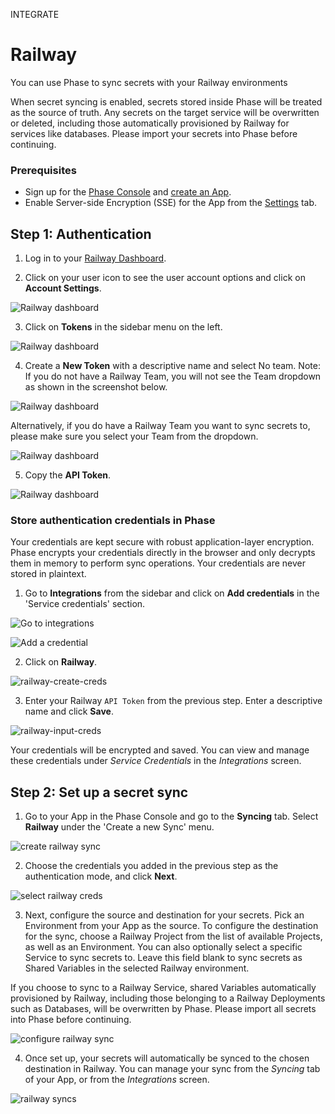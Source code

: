 

<Tag variant="small">INTEGRATE</Tag>

# Railway

You can use Phase to sync secrets with your Railway environments

<Warning>
  When secret syncing is enabled, secrets stored inside Phase will be treated as
  the source of truth. Any secrets on the target service will be overwritten or
  deleted, including those automatically provisioned by Railway for services like
  databases. Please import your secrets into Phase before continuing.
</Warning>

### Prerequisites

- Sign up for the [Phase Console](/quickstart) and [create an App](/console/apps#create-an-app).
- Enable Server-side Encryption (SSE) for the App from the [Settings](/console/apps#settings) tab.

## Step 1: Authentication

1. Log in to your [Railway Dashboard](https://railway.app/dashboard).

2. Click on your user icon to see the user account options and click on **Account Settings**.

![Railway dashboard](/assets/images/platform-integrations/railway/1-account-settings.png)

3. Click on **Tokens** in the sidebar menu on the left.

![Railway dashboard](/assets/images/platform-integrations/railway/2-account-settings-menu-token-tab.png)

4. Create a **New Token** with a descriptive name and select No team. Note: If you do not have a Railway Team, you will not see the Team dropdown as shown in the screenshot below.

![Railway dashboard](/assets/images/platform-integrations/railway/3-create-personal-token.png)

Alternatively, if you do have a Railway Team you want to sync secrets to, please make sure you select your Team from the dropdown.

![Railway dashboard](/assets/images/platform-integrations/railway/3.5-create-team-token.png)

5. Copy the **API Token**.

![Railway dashboard](/assets/images/platform-integrations/railway/4-copy-created-token.png)


### Store authentication credentials in Phase

<Note>
  Your credentials are kept secure with robust application-layer encryption.
  Phase encrypts your credentials directly in the browser and only decrypts them
  in memory to perform sync operations. Your credentials are never stored in
  plaintext.
</Note>

1. Go to **Integrations** from the sidebar and click on **Add credentials** in the 'Service credentials' section.

![Go to integrations](/assets/images/platform-integrations/integrations-sidebar.png)

![Add a credential](/assets/images/platform-integrations/add-credential-button.png)

2. Click on **Railway**.

![railway-create-creds](/assets/images/platform-integrations/railway/railway-create-creds-button.png)

3. Enter your Railway `API Token` from the previous step. Enter a descriptive name and click **Save**.

![railway-input-creds](/assets/images/platform-integrations/railway/railway-input-creds.png)

Your credentials will be encrypted and saved. You can view and manage these credentials under *Service Credentials* in the *Integrations* screen.

## Step 2: Set up a secret sync

1. Go to your App in the Phase Console and go to the **Syncing** tab. Select **Railway** under the 'Create a new Sync' menu.

![create railway sync](/assets/images/platform-integrations/railway/railway-create-sync-button.png)

2. Choose the credentials you added in the previous step as the authentication mode, and click **Next**.

![select railway creds](/assets/images/platform-integrations/railway/railway-select-creds.png)

3. Next, configure the source and destination for your secrets. Pick an Environment from your App as the source. To configure the destination for the sync, choose a Railway Project from the list of available Projects, as well as an Environment. You can also optionally select a specific Service to sync secrets to. Leave this field blank to sync secrets as Shared Variables in the selected Railway environment.

<Note>
   If you choose to sync to a Railway Service, shared Variables automatically provisioned by Railway, including those belonging to a Railway Deployments such as Databases, will be overwritten by Phase. Please import all secrets into Phase before continuing.
</Note>

![configure railway sync](/assets/images/platform-integrations/railway/railway-setup-sync.png)

4. Once set up, your secrets will automatically be synced to the chosen destination in Railway. You can manage your sync from the *Syncing* tab of your App, or from the *Integrations* screen.

![railway syncs](/assets/images/platform-integrations/railway/railway-sync-cards.png)
